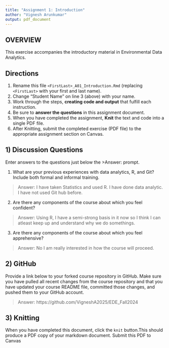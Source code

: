 ```yaml
---
title: "Assignment 1: Introduction"
author: "Vignesh Arunkumar"
output: pdf_document
---
```


## OVERVIEW

This exercise accompanies the introductory material in Environmental Data Analytics. 

## Directions
1.  Rename this file `<FirstLast>_A01_Introduction.Rmd` (replacing `<FirstLast>` with your first and last name).
2.  Change "Student Name" on line 3 (above) with your name.
3.  Work through the steps, **creating code and output** that fulfill each instruction.
4.  Be sure to **answer the questions** in this assignment document.
5.  When you have completed the assignment, **Knit** the text and code into a single PDF file.
6.  After Knitting, submit the completed exercise (PDF file) to the appropriate assignment section on Canvas.


## 1) Discussion Questions
Enter answers to the questions just below the >Answer: prompt.

1. What are your previous experiences with data analytics, R, and Git? Include both formal and informal training.

> Answer: I have taken Statistics and used R. I have done data analytic. I have not used Git hub before. 

2. Are there any components of the course about which you feel confident?

> Answer: Using R, I have a semi-strong basis in it now so I think I can atleast keep up and understand why we do somethings. 

3. Are there any components of the course about which you feel apprehensive?

> Answer: No I am really interested in how the course will proceed.


## 2) GitHub

Provide a link below to your forked course repository in GitHub. Make sure you have pulled all recent changes from the course repository and that you have updated your course README file, committed those changes, and pushed them to your GitHub account. 

> Answer: https://github.com/VigneshA2025/EDE_Fall2024

## 3) Knitting
When you have completed this document, click the `knit` button.This should produce a PDF copy of your markdown document. Submit this PDF to Canvas 
